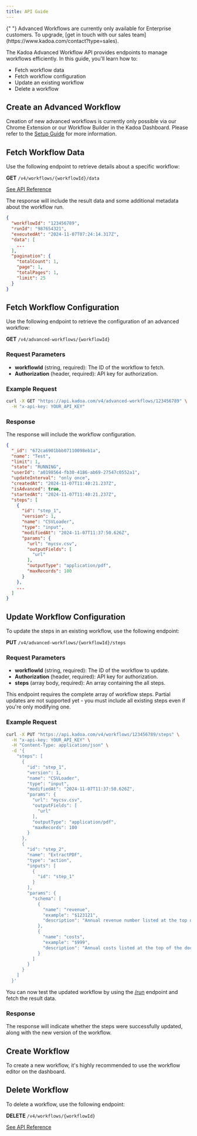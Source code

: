 ```yaml
---
title: API Guide
---
```


<Note>
    {" "}
    Advanced Workflows are currently only available for Enterprise customers. To upgrade, [get
    in touch with our sales team](https://www.kadoa.com/contact?type=sales).
</Note>

The Kadoa Advanced Workflow API provides endpoints to manage workflows efficiently. In this guide, you'll learn how to:

- Fetch workflow data
- Fetch workflow configuration
- Update an existing workflow
- Delete a workflow

## Create an Advanced Workflow
Creation of new advanced workflows is currently only possible via our Chrome Extension or our Workflow Builder in the Kadoa Dashboard.
Please refer to the [Setup Guide](/docs/advanced-workflows/introduction) for more information.


## Fetch Workflow Data

Use the following endpoint to retrieve details about a specific workflow:

**GET** `/v4/workflows/{workflowId}/data`

[See API Reference](/api-reference/workflows/get-workflow-data-by-id)



The response will include the result data and some additional metadata about the workflow run.

```json
{
  "workflowId": "123456789",
  "runId": "987654321",
  "executedAt": "2024-11-07T07:24:14.317Z",
  "data": [
    ...
  ],
  "pagination": {
    "totalCount": 1,
    "page": 1,
    "totalPages": 1,
    "limit": 25
  }
}
```

## Fetch Workflow Configuration
Use the following endpoint to retrieve the configuration of an advanced workflow:

**GET** `/v4/advanced-workflows/{workflowId}`

### Request Parameters

- **workflowId** (string, required): The ID of the workflow to fetch.
- **Authorization** (header, required): API key for authorization.

### Example Request
```bash
curl -X GET "https://api.kadoa.com/v4/advanced-workflows/123456789" \
  -H "x-api-key: YOUR_API_KEY"
```

### Response
The response will include the workflow configuration.

```json
{
  "_id": "672ca6901bbb07110098eb1a",
  "name": "Test",
  "limit": 1,
  "state": "RUNNING",
  "userId": "a0198564-fb30-4186-ab69-27547c0552a1",
  "updateInterval": "only once",
  "createdAt": "2024-11-07T11:40:21.237Z",
  "isAdvanced": true,
  "startedAt": "2024-11-07T11:40:21.237Z",
  "steps": [
    {
      "id": "step_1",
      "version": 1,
      "name": "CSVLoader",
      "type": "input",
      "modifiedAt": "2024-11-07T11:37:50.626Z",
      "params": {
        "url": "mycsv.csv",
        "outputFields": [
          "url"
        ],
        "outputType": "application/pdf",
        "maxRecords": 100
      }
    },
    ...
  ]
}
```



## Update Workflow Configuration

To update the steps in an existing workflow, use the following endpoint:

**PUT** `/v4/advanced-workflows/{workflowId}/steps`

### Request Parameters

- **workflowId** (string, required): The ID of the workflow to update.
- **Authorization** (header, required): API key for authorization.
- **steps** (array body, required): An array containing the all steps.

<Note>
    This endpoint requires the complete array of workflow steps. Partial updates are not supported yet - you must include all existing steps even if you're only modifying one.
</Note>


### Example Request
```bash
curl -X PUT "https://api.kadoa.com/v4/workflows/123456789/steps" \
  -H "x-api-key: YOUR_API_KEY" \
  -H "Content-Type: application/json" \
  -d '{
    "steps": [
      {
        "id": "step_1",
        "version": 1,
        "name": "CSVLoader",
        "type": "input",
        "modifiedAt": "2024-11-07T11:37:50.626Z",
        "params": {
          "url": "mycsv.csv",
          "outputFields": [
            "url"
          ],
          "outputType": "application/pdf",
          "maxRecords": 100
        }
      },
      {
        "id": "step_2",
        "name": "ExtractPDF",
        "type": "action",
        "inputs": [
          {
            "id": "step_1"
          }
        ],
        "params": {
          "schema": [
            {
              "name": "revenue",
              "example": "$123121",
              "description": "Annual revenue number listed at the top of the document"
            },
            {
              "name": "costs",
              "example": "$999",
              "description": "Annual costs listed at the top of the document"
            }
          ]
        }
      }
    ]
  }'
```

You can now test the updated workflow by using the [/run](/api-reference/workflows/run-a-workflow) endpoint and fetch the result data.

### Response
The response will indicate whether the steps were successfully updated, along with the new version of the workflow.

## Create Workflow
To create a new workflow, it's highly recommended to use the workflow editor on the dashboard.

## Delete Workflow

To delete a workflow, use the following endpoint:

**DELETE** `/v4/workflows/{workflowId}`

[See API Reference](/api-reference/workflows/delete-a-workflow)
